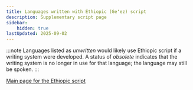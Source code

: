 ```yaml
---
title: Languages written with Ethiopic (Geʻez) script
description: Supplementary script page
sidebar:
    hidden: true
lastUpdated: 2025-09-02
---
```



:::note
Languages listed as _unwritten_ would likely use Ethiopic script if a writing system were developed. A status of _obsolete_ indicates that the writing system is no longer in use for that language; the language may still be spoken.
:::

<WsList script='Ethi' />

[Main page for the Ethiopic script](/scrlang/scripts/ethi)

